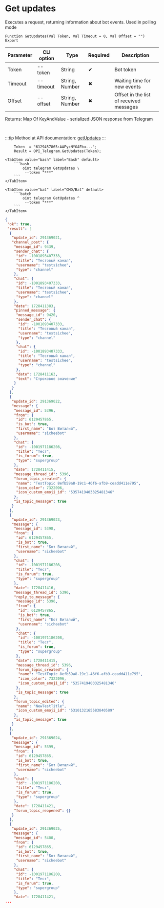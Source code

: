 ﻿---
sidebar_position: 2
---


# Get updates
 Executes a request, returning information about bot events. Used in polling mode



`Function GetUpdates(Val Token, Val Timeout = 0, Val Offset = "") Export`

  | Parameter | CLI option | Type | Required | Description |
  |-|-|-|-|-|
  | Token | --token | String | &#x2714; | Bot token |
  | Timeout | --timeout | String, Number | &#x2716; | Waiting time for new events |
  | Offset | --offset | String, Number | &#x2716; | Offset in the list of received messages |

  
  Returns:  Map Of KeyAndValue - serialized JSON response from Telegram

<br/>

:::tip
Method at API documentation: [getUpdates](https://core.telegram.org/bots/api#getupdates)
:::
<br/>



```bsl title="1C:Enterprise/OneScript code example"
    Token  = "6129457865:AAFyzNYOAFbu...";
    Result = OPI_Telegram.GetUpdates(Token);
```
 

 <Tabs>
  
    <TabItem value="bash" label="Bash" default>
        ```bash
            oint telegram GetUpdates \
             --token "***"
        ```
    </TabItem>
  
    <TabItem value="bat" label="CMD/Bat" default>
        ```batch
            oint telegram GetUpdates ^
             --token "***"
        ```
    </TabItem>
</Tabs>


```json title="Result"
{
 "ok": true,
 "result": [
  {
   "update_id": 291369021,
   "channel_post": {
    "message_id": 9439,
    "sender_chat": {
     "id": -1001893407333,
     "title": "Тестовый канал",
     "username": "testsichee",
     "type": "channel"
    },
    "chat": {
     "id": -1001893407333,
     "title": "Тестовый канал",
     "username": "testsichee",
     "type": "channel"
    },
    "date": 1728411383,
    "pinned_message": {
     "message_id": 9420,
     "sender_chat": {
      "id": -1001893407333,
      "title": "Тестовый канал",
      "username": "testsichee",
      "type": "channel"
     },
     "chat": {
      "id": -1001893407333,
      "title": "Тестовый канал",
      "username": "testsichee",
      "type": "channel"
     },
     "date": 1728411163,
     "text": "Строковое значение"
    }
   }
  },
  {
   "update_id": 291369022,
   "message": {
    "message_id": 5396,
    "from": {
     "id": 6129457865,
     "is_bot": true,
     "first_name": "Бот Виталий",
     "username": "sicheebot"
    },
    "chat": {
     "id": -1001971186208,
     "title": "Тест",
     "is_forum": true,
     "type": "supergroup"
    },
    "date": 1728411415,
    "message_thread_id": 5396,
    "forum_topic_created": {
     "name": "TestTopic 8efb59a8-19c1-46f6-afb9-ceadd411e795",
     "icon_color": 7322096,
     "icon_custom_emoji_id": "5357419403325481346"
    },
    "is_topic_message": true
   }
  },
  {
   "update_id": 291369023,
   "message": {
    "message_id": 5398,
    "from": {
     "id": 6129457865,
     "is_bot": true,
     "first_name": "Бот Виталий",
     "username": "sicheebot"
    },
    "chat": {
     "id": -1001971186208,
     "title": "Тест",
     "is_forum": true,
     "type": "supergroup"
    },
    "date": 1728411416,
    "message_thread_id": 5396,
    "reply_to_message": {
     "message_id": 5396,
     "from": {
      "id": 6129457865,
      "is_bot": true,
      "first_name": "Бот Виталий",
      "username": "sicheebot"
     },
     "chat": {
      "id": -1001971186208,
      "title": "Тест",
      "is_forum": true,
      "type": "supergroup"
     },
     "date": 1728411415,
     "message_thread_id": 5396,
     "forum_topic_created": {
      "name": "TestTopic 8efb59a8-19c1-46f6-afb9-ceadd411e795",
      "icon_color": 7322096,
      "icon_custom_emoji_id": "5357419403325481346"
     },
     "is_topic_message": true
    },
    "forum_topic_edited": {
     "name": "NewTestTitle",
     "icon_custom_emoji_id": "5310132165583840589"
    },
    "is_topic_message": true
   }
  },
  {
   "update_id": 291369024,
   "message": {
    "message_id": 5399,
    "from": {
     "id": 6129457865,
     "is_bot": true,
     "first_name": "Бот Виталий",
     "username": "sicheebot"
    },
    "chat": {
     "id": -1001971186208,
     "title": "Тест",
     "is_forum": true,
     "type": "supergroup"
    },
    "date": 1728411421,
    "forum_topic_reopened": {}
   }
  },
  {
   "update_id": 291369025,
   "message": {
    "message_id": 5400,
    "from": {
     "id": 6129457865,
     "is_bot": true,
     "first_name": "Бот Виталий",
     "username": "sicheebot"
    },
    "chat": {
     "id": -1001971186208,
     "title": "Тест",
     "is_forum": true,
     "type": "supergroup"
    },
    "date": 1728411421,
...
```
